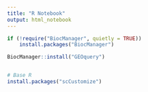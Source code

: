 ---
title: "R Notebook"
output: html_notebook
---

```{r setup}
if (!require("BiocManager", quietly = TRUE))
    install.packages("BiocManager")

BiocManager::install("GEOquery")


# Base R
install.packages("scCustomize")

```